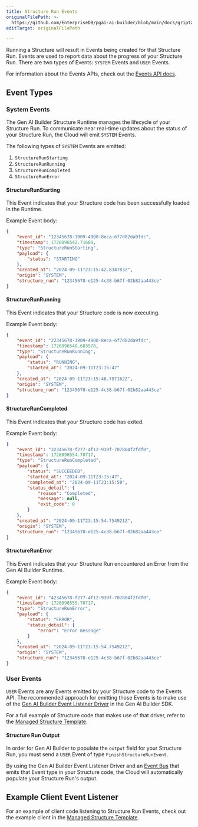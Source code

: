 ```yaml
---
title: Structure Run Events
originalFilePath: >-
  https://github.com/EnterpriseDB/pgai-ai-builder/blob/main/docs/griptape-cloud/structures/structure-run-events.md
editTarget: originalFilePath

---
```


Running a Structure will result in Events being created for that Structure Run. Events are used to report data about the progress of your Structure Run. There are two types of Events: `SYSTEM` Events and `USER` Events.

For information about the Events APIs, check out the [Events API docs](../api#events).

## Event Types

### System Events

The Gen AI Builder Structure Runtime manages the lifecycle of your Structure Run. To communicate near real-time updates about the status of your Structure Run, the Cloud will emit `SYSTEM` Events.

The following types of `SYSTEM` Events are emitted:

1.  `StructureRunStarting`
2.  `StructureRunRunning`
3.  `StructureRunCompleted`
4.  `StructureRunError`

#### StructureRunStarting

This Event indicates that your Structure code has been successfully loaded in the Runtime.

Example Event body:

```json
{
    "event_id": "12345678-1909-4900-8eca-6f7d82da9fdc",
    "timestamp": 1726096542.71688,
    "type": "StructureRunStarting",
    "payload": {
        "status": "STARTING"
    },
    "created_at": "2024-09-11T23:15:42.834783Z",
    "origin": "SYSTEM",
    "structure_run": "12345678-e125-4c38-b67f-02b82aa443ce"
}
```

#### StructureRunRunning

This Event indicates that your Structure code is now executing.

Example Event body:

```json
{
    "event_id": "22345678-1909-4900-8eca-6f7d82da9fdc",
    "timestamp": 1726096548.683578,
    "type": "StructureRunRunning",
    "payload": {
        "status": "RUNNING",
        "started_at": "2024-09-11T23:15:47"
    },
    "created_at": "2024-09-11T23:15:48.787162Z",
    "origin": "SYSTEM",
    "structure_run": "12345678-e125-4c38-b67f-02b82aa443ce"
}
```

#### StructureRunCompleted

This Event indicates that your Structure code has exited.

Example Event body:

```json
{
    "event_id": "32345678-f277-4f12-939f-707804f2fdf0",
    "timestamp": 1726096554.70717,
    "type": "StructureRunCompleted",
    "payload": {
        "status": "SUCCEEDED",
        "started_at": "2024-09-11T23:15:47",
        "completed_at": "2024-09-11T23:15:50",
        "status_detail": {
            "reason": "Completed",
            "message": null,
            "exit_code": 0
        }
    },
    "created_at": "2024-09-11T23:15:54.754921Z",
    "origin": "SYSTEM",
    "structure_run": "12345678-e125-4c38-b67f-02b82aa443ce"
}
```

#### StructureRunError

This Event indicates that your Structure Run encountered an Error from the Gen AI Builder Runtime.

Example Event body:

```json
{
    "event_id": "42345678-f277-4f12-939f-707804f2fdf0",
    "timestamp": 1726096555.70717,
    "type": "StructureRunError",
    "payload": {
        "status": "ERROR",
        "status_detail": {
            "error": "Error message"
        }
    },
    "created_at": "2024-09-11T23:15:54.754921Z",
    "origin": "SYSTEM",
    "structure_run": "12345678-e125-4c38-b67f-02b82aa443ce"
}
```

### User Events

`USER` Events are any Events emitted by your Structure code to the Events API. The recommended approach for emitting those Events is to make use of the
[Gen AI Builder Event Listener Driver](../../../builder/sdk/drivers/event-listener-drivers.mdx#gen-ai-builder) in the Gen AI Builder SDK.

For a full example of Structure code that makes use of that driver, refer to the [Managed Structure Template](https://github.com/griptape-ai/managed-structure-template/blob/main/structure.py).

#### Structure Run Output

In order for Gen AI Builder to populate the `output` field for your Structure Run, you must send a `USER` Event of type `FinishStructureRunEvent`.

By using the Gen AI Builder Event Listener Driver and an [Event Bus](../../../builder/sdk/misc) that emits that Event type in your Structure code, the Cloud will automatically populate your Structure Run's output.

## Example Client Event Listener

For an example of client code listening to Structure Run Events, check out the example client in the
[Managed Structure Template](https://github.com/griptape-ai/managed-structure-template/blob/main/example-client/client.py).
